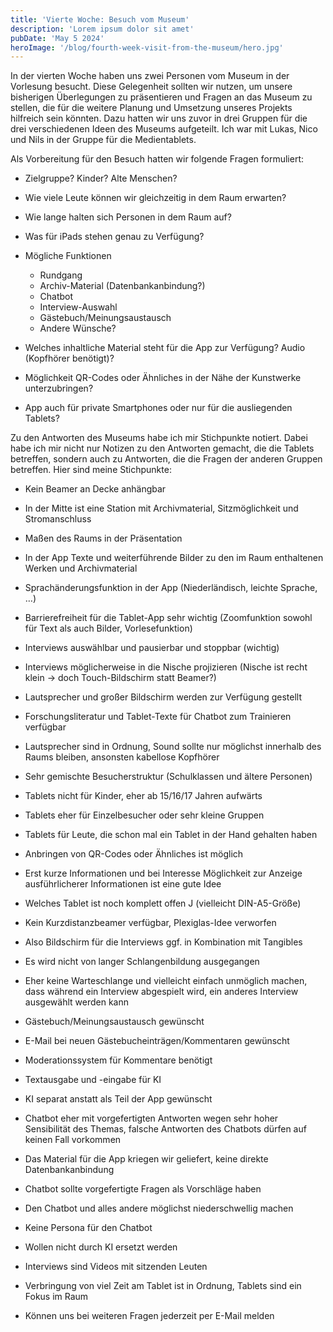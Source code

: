 ```yaml
---
title: 'Vierte Woche: Besuch vom Museum'
description: 'Lorem ipsum dolor sit amet'
pubDate: 'May 5 2024'
heroImage: '/blog/fourth-week-visit-from-the-museum/hero.jpg'
---
```


In der vierten Woche haben uns zwei Personen vom Museum in der Vorlesung
besucht. Diese Gelegenheit sollten wir nutzen, um unsere bisherigen Überlegungen
zu präsentieren und Fragen an das Museum zu stellen, die für die weitere Planung
und Umsetzung unseres Projekts hilfreich sein könnten. Dazu hatten wir uns zuvor
in drei Gruppen für die drei verschiedenen Ideen des Museums aufgeteilt. Ich war
mit Lukas, Nico und Nils in der Gruppe für die Medientablets.

Als Vorbereitung für den Besuch hatten wir folgende Fragen formuliert:

- Zielgruppe? Kinder? Alte Menschen?

- Wie viele Leute können wir gleichzeitig in dem Raum erwarten?

- Wie lange halten sich Personen in dem Raum auf?

- Was für iPads stehen genau zu Verfügung?

- Mögliche Funktionen
  - Rundgang
  - Archiv-Material (Datenbankanbindung?)
  - Chatbot
  - Interview-Auswahl
  - Gästebuch/Meinungsaustausch
  - Andere Wünsche?

- Welches inhaltliche Material steht für die App zur Verfügung? Audio (Kopfhörer
  benötigt)?

- Möglichkeit QR-Codes oder Ähnliches in der Nähe der Kunstwerke unterzubringen?

- App auch für private Smartphones oder nur für die ausliegenden Tablets?

Zu den Antworten des Museums habe ich mir Stichpunkte notiert. Dabei habe ich
mir nicht nur Notizen zu den Antworten gemacht, die die Tablets betreffen,
sondern auch zu Antworten, die die Fragen der anderen Gruppen betreffen. Hier
sind meine Stichpunkte:

- Kein Beamer an Decke anhängbar

- In der Mitte ist eine Station mit Archivmaterial, Sitzmöglichkeit und
  Stromanschluss

- Maßen des Raums in der Präsentation

- In der App Texte und weiterführende Bilder zu den im Raum enthaltenen Werken
  und Archivmaterial

- Sprachänderungsfunktion in der App (Niederländisch, leichte Sprache, …)

- Barrierefreiheit für die Tablet-App sehr wichtig (Zoomfunktion sowohl für Text
  als auch Bilder, Vorlesefunktion)

- Interviews auswählbar und pausierbar und stoppbar (wichtig)

- Interviews möglicherweise in die Nische projizieren (Nische ist recht klein ->
  doch Touch-Bildschirm statt Beamer?)

- Lautsprecher und großer Bildschirm werden zur Verfügung gestellt

- Forschungsliteratur und Tablet-Texte für Chatbot zum Trainieren verfügbar

- Lautsprecher sind in Ordnung, Sound sollte nur möglichst innerhalb des Raums
  bleiben, ansonsten kabellose Kopfhörer

- Sehr gemischte Besucherstruktur (Schulklassen und ältere Personen)

- Tablets nicht für Kinder, eher ab 15/16/17 Jahren aufwärts

- Tablets eher für Einzelbesucher oder sehr kleine Gruppen

- Tablets für Leute, die schon mal ein Tablet in der Hand gehalten haben 

- Anbringen von QR-Codes oder Ähnliches ist möglich

- Erst kurze Informationen und bei Interesse Möglichkeit zur Anzeige
  ausführlicherer Informationen ist eine gute Idee

- Welches Tablet ist noch komplett offen J (vielleicht DIN-A5-Größe)

- Kein Kurzdistanzbeamer verfügbar, Plexiglas-Idee verworfen

- Also Bildschirm für die Interviews ggf. in Kombination mit Tangibles

- Es wird nicht von langer Schlangenbildung ausgegangen

- Eher keine Warteschlange und vielleicht einfach unmöglich machen, dass während
  ein Interview abgespielt wird, ein anderes Interview ausgewählt werden kann

- Gästebuch/Meinungsaustausch gewünscht

- E-Mail bei neuen Gästebucheinträgen/Kommentaren gewünscht

- Moderationssystem für Kommentare benötigt

- Textausgabe und -eingabe für KI

- KI separat anstatt als Teil der App gewünscht

- Chatbot eher mit vorgefertigten Antworten wegen sehr hoher Sensibilität des
  Themas, falsche Antworten des Chatbots dürfen auf keinen Fall vorkommen

- Das Material für die App kriegen wir geliefert, keine direkte
  Datenbankanbindung

- Chatbot sollte vorgefertigte Fragen als Vorschläge haben

- Den Chatbot und alles andere möglichst niederschwellig machen

- Keine Persona für den Chatbot

- Wollen nicht durch KI ersetzt werden

- Interviews sind Videos mit sitzenden Leuten

- Verbringung von viel Zeit am Tablet ist in Ordnung, Tablets sind ein Fokus im
  Raum

- Können uns bei weiteren Fragen jederzeit per E-Mail melden
